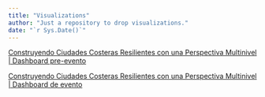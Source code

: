 ```yaml
---
title: "Visualizations"
author: "Just a repository to drop visualizations."
date: "`r Sys.Date()`"
---
```


[Construyendo Ciudades Costeras Resilientes con una Perspectiva Multinivel | Dashboard pre-evento](foro2024)

[Construyendo Ciudades Costeras Resilientes con una Perspectiva Multinivel | Dashboard de evento](foro2024-evento)

